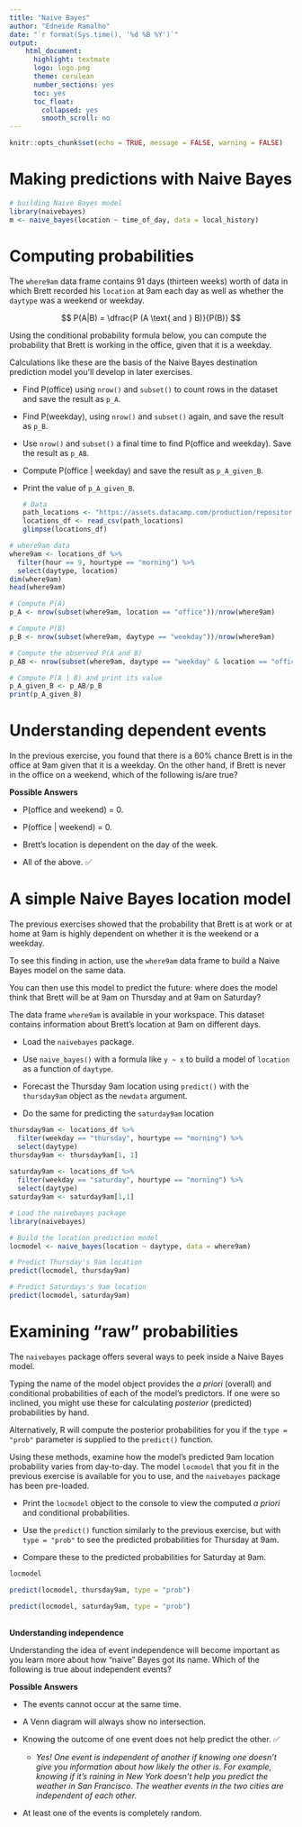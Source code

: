 ```yaml
---
title: "Naive Bayes"
author: "Edneide Ramalho"
date: "`r format(Sys.time(), '%d %B %Y')`"
output: 
    html_document:
      highlight: textmate
      logo: logo.png
      theme: cerulean
      number_sections: yes
      toc: yes
      toc_float:
        collapsed: yes
        smooth_scroll: no
---
```


```r
knitr::opts_chunk$set(echo = TRUE, message = FALSE, warning = FALSE)
```

# Making predictions with Naive Bayes

```r
# building Naive Bayes model
library(naivebayes)
m <- naive_bayes(location ~ time_of_day, data = local_history)
```

# **Computing probabilities**

The `where9am` data frame contains 91 days (thirteen weeks) worth of data in which Brett recorded his `location` at 9am each day as well as whether the `daytype` was a weekend or weekday.

$$
P(A|B) = \dfrac{P (A \text{ and } B)}{P(B)}
$$

Using the conditional probability formula below, you can compute the probability that Brett is working in the office, given that it is a weekday.

Calculations like these are the basis of the Naive Bayes destination prediction model you'll develop in later exercises.

-   Find P(office) using `nrow()` and `subset()` to count rows in the dataset and save the result as `p_A`.

-   Find P(weekday), using `nrow()` and `subset()` again, and save the result as `p_B`.

-   Use `nrow()` and `subset()` a final time to find P(office and weekday). Save the result as `p_AB`.

-   Compute P(office \| weekday) and save the result as `p_A_given_B`.

-   Print the value of `p_A_given_B`.

    ```r
    # Data
    path_locations <- "https://assets.datacamp.com/production/repositories/718/datasets/571628c39048df59c40c9dcfba146a2cf7a4a0e3/locations.csv"
    locations_df <- read_csv(path_locations)
    glimpse(locations_df)
    ```

```r
# where9am data
where9am <- locations_df %>% 
  filter(hour == 9, hourtype == "morning") %>% 
  select(daytype, location)
dim(where9am)
head(where9am)
```

```r
# Compute P(A) 
p_A <- nrow(subset(where9am, location == "office"))/nrow(where9am)

# Compute P(B)
p_B <- nrow(subset(where9am, daytype == "weekday"))/nrow(where9am)

# Compute the observed P(A and B)
p_AB <- nrow(subset(where9am, daytype == "weekday" & location == "office"))/nrow(where9am) 

# Compute P(A | B) and print its value
p_A_given_B <- p_AB/p_B
print(p_A_given_B)
```

# **Understanding dependent events**

In the previous exercise, you found that there is a 60% chance Brett is in the office at 9am given that it is a weekday. On the other hand, if Brett is never in the office on a weekend, which of the following is/are true?

**Possible Answers**

-   P(office and weekend) = 0.

-   P(office \| weekend) = 0.

-   Brett's location is dependent on the day of the week.

-   All of the above. ✅

# **A simple Naive Bayes location model**

The previous exercises showed that the probability that Brett is at work or at home at 9am is highly dependent on whether it is the weekend or a weekday.

To see this finding in action, use the `where9am` data frame to build a Naive Bayes model on the same data.

You can then use this model to predict the future: where does the model think that Brett will be at 9am on Thursday and at 9am on Saturday?

The data frame `where9am` is available in your workspace. This dataset contains information about Brett's location at 9am on different days.\

-   Load the `naivebayes` package.

-   Use `naive_bayes()` with a formula like `y ~ x` to build a model of `location` as a function of `daytype`.

-   Forecast the Thursday 9am location using `predict()` with the `thursday9am` object as the `newdata` argument.

-   Do the same for predicting the `saturday9am` location\

```r
thursday9am <- locations_df %>% 
  filter(weekday == "thursday", hourtype == "morning") %>% 
  select(daytype)
thursday9am <- thursday9am[1, 1]
  
saturday9am <- locations_df %>% 
  filter(weekday == "saturday", hourtype == "morning") %>% 
  select(daytype)
saturday9am <- saturday9am[1,1]
```

```r
# Load the naivebayes package
library(naivebayes)

# Build the location prediction model
locmodel <- naive_bayes(location ~ daytype, data = where9am)

# Predict Thursday's 9am location
predict(locmodel, thursday9am)

# Predict Saturdays's 9am location
predict(locmodel, saturday9am)
```

# **Examining "raw" probabilities**

The `naivebayes` package offers several ways to peek inside a Naive Bayes model.

Typing the name of the model object provides the *a priori* (overall) and conditional probabilities of each of the model's predictors. If one were so inclined, you might use these for calculating *posterior* (predicted) probabilities by hand.

Alternatively, R will compute the posterior probabilities for you if the `type = "prob"` parameter is supplied to the `predict()` function.

Using these methods, examine how the model's predicted 9am location probability varies from day-to-day. The model `locmodel` that you fit in the previous exercise is available for you to use, and the `naivebayes` package has been pre-loaded.

-   Print the `locmodel` object to the console to view the computed *a priori* and conditional probabilities.

-   Use the `predict()` function similarly to the previous exercise, but with `type = "prob"` to see the predicted probabilities for Thursday at 9am.

-   Compare these to the predicted probabilities for Saturday at 9am.

```r
locmodel
```

```r
predict(locmodel, thursday9am, type = "prob")
```

```r
predict(locmodel, saturday9am, type = "prob")
```

\
**Understanding independence**

Understanding the idea of event independence will become important as you learn more about how "naive" Bayes got its name. Which of the following is true about independent events?

**Possible Answers**

-   The events cannot occur at the same time.

-   A Venn diagram will always show no intersection.

-   Knowing the outcome of one event does not help predict the other. ✅

    -   *Yes! One event is independent of another if knowing one doesn't give you information about how likely the other is. For example, knowing if it's raining in New York doesn't help you predict the weather in San Francisco. The weather events in the two cities are independent of each other.*

-   At least one of the events is completely random.
